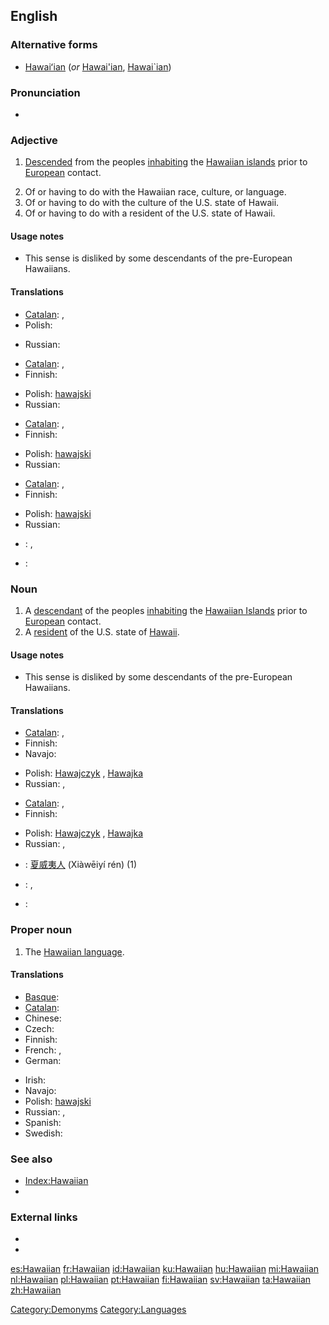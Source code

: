 ==English==

===Alternative forms===
* [[Hawaiʻian]] (''or'' [[Hawai'ian]], [[Hawai`ian]])

===Pronunciation===
* {{SAMPA|[h@"waI@n]}}

===Adjective===
{{en-adj|-}}

# {{of a person}} [[descend|Descended]] from the peoples [[inhabiting]] the [[Hawaiian islands]] prior to [[European]] contact.
# Of or having to do with the Hawaiian race, culture, or language.
# Of or having to do with the culture of the U.S. state of Hawaii.
# Of or having to do with a resident of the U.S. state of Hawaii.

====Usage notes====
* {{sense|of a resident of Hawaii}} This sense is disliked by some descendants of the pre-European Hawaiians.

====Translations====
{{trans-top|descended from the peoples inhabiting the Hawaiian islands prior to European contact}}
* [[Catalan]]: {{t-|ca|hawaià|m}}, {{t-|ca|hawaiana|f}}
* Polish: {{t+|pl|hawajski|m}}
{{trans-mid}}
* Russian: {{t+|ru|гавайский|tr=gavájskij}}
{{trans-bottom}}

{{trans-top|of or having to do with the Hawaiian race, culture, or language}}
* [[Catalan]]: {{t-|ca|hawaià|m}}, {{t-|ca|hawaiana|f}}
* Finnish: {{t+|fi|havaijilainen}}
{{trans-mid}}
* Polish: [[hawajski]] {{m}}
* Russian: {{t+|ru|гавайский|tr=gavájskij}}
{{trans-bottom}}

{{trans-top|of or having to do with the culture of the U.S. state of Hawaii}}
* [[Catalan]]: {{t-|ca|hawaià|m}}, {{t-|ca|hawaiana|f}}
* Finnish: {{t+|fi|havaijilainen}}
{{trans-mid}}
* Polish: [[hawajski]] {{m}}
* Russian: {{t+|ru|гавайский|tr=gavájskij}}
{{trans-bottom}}

{{trans-top|of or having to do with a resident of the U.S. state of Hawaii}}
* [[Catalan]]: {{t-|ca|hawaià|m}}, {{t-|ca|hawaiana|f}}
* Finnish: {{t+|fi|havaijilainen}}
{{trans-mid}}
* Polish: [[hawajski]] {{m}}
* Russian: {{t+|ru|гавайский|tr=gavájskij}}
{{trans-bottom}}

{{checktrans-top}}
* {{ttbc|French}}: {{t+|fr|hawaïen|m}}, {{t+|fr|hawaiien|m}}
* {{ttbc|German}}: {{t-|de|hawaiianisch}}
{{checktrans-bottom}}

===Noun===
{{en-noun}}

# A [[descendant]] of the peoples [[inhabiting]] the [[w:Hawaiian Islands|Hawaiian Islands]] prior to [[European]] contact.
# A [[resident]] of the U.S. state of [[Hawaii]].

====Usage notes====
* {{sense|a resident of Hawaii}} This sense is disliked by some descendants of the pre-European Hawaiians.

====Translations====
{{trans-top|a descendant of the peoples inhabiting the Hawaiian Islands prior to European contact}}
* [[Catalan]]: {{t-|ca|hawaià|m}}, {{t-|ca|hawaiana|f}}
* Finnish: {{t+|fi|havaijilainen}}
* Navajo: {{tø|nv|Hawáai Dineʼé}}
{{trans-mid}}
* Polish: [[Hawajczyk]] {{m}}, [[Hawajka]] {{f}}
* Russian: {{t|ru|гаваец|m|tr=gaváets}},  {{t|ru|гавайка|f|tr=gavájka}}
{{trans-bottom}}

{{trans-top|a resident of the U.S. state of Hawaii}}
* [[Catalan]]: {{t-|ca|hawaià|m}}, {{t-|ca|hawaiana|f}}
* Finnish: {{t+|fi|havaijilainen}}
{{trans-mid}}
* Polish: [[Hawajczyk]] {{m}}, [[Hawajka]] {{f}}
* Russian: {{t|ru|гаваец|m|tr=gaváets}},  {{t|ru|гавайка|f|tr=gavájka}}
{{trans-bottom}}

{{checktrans-top}}
* {{ttbc|Chinese}}: [[夏威夷人]] (Xiàwēiyí rén) (1)
* {{ttbc|French}}: {{t+|fr|Hawaïen|m}}, {{t+|fr|Hawaiien|m}}
* {{ttbc|German}}: {{t|de|Hawaiianer|m}}
{{checktrans-bottom}}

===Proper noun===
{{en-proper noun}}

# The [[Hawaiian language]].

====Translations====
{{trans-top|Hawaiian language}}
* [[Basque]]: {{t|eu|hawaiera|xs=Basque}}
* [[Catalan]]: {{t-|ca|hawaià|m}}
* Chinese: {{t|cmn|夏威夷语|tr=Xiàwēiyí yǔ|sc=Hani}}
* Czech: {{t-|cs|havajština|f}}
* Finnish: {{t+|fi|havaiji}}
* French: {{t+|fr|hawaïen|m}},  {{t+|fr|hawaiien|m}}
* German: {{t|de|Hawaiianisch|n}}
{{trans-mid}}
* Irish: {{t-|ga|Haváis|xs=Irish}}
* Navajo: {{tø|nv|Hawáai Dineʼé bizaad}}
* Polish: [[hawajski]] {{m}}
* Russian: {{t|ru|гавайский язык|m|tr=gavájskij jazýk}},  {{t+|ru|гавайский|m|tr=gavájskij}}
* Spanish: {{t+|es|hawaiano|m}}
* Swedish: {{t+|sv|hawaiiska}}
{{trans-bottom}}

===See also===
* [[Index:Hawaiian]]
* {{langcat}}

===External links===
* {{pedialite}}
* {{ISO 639|link=ethnologue|3code= haw}}

[[Category:Demonyms]]
[[Category:Languages]]

[[es:Hawaiian]]
[[fr:Hawaiian]]
[[id:Hawaiian]]
[[ku:Hawaiian]]
[[hu:Hawaiian]]
[[mi:Hawaiian]]
[[nl:Hawaiian]]
[[pl:Hawaiian]]
[[pt:Hawaiian]]
[[fi:Hawaiian]]
[[sv:Hawaiian]]
[[ta:Hawaiian]]
[[zh:Hawaiian]]